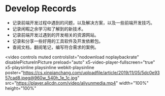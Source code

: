 # Develop Records

-   记录前端开发过程中遇到的问题，以及解决方案，以及一些前端开发技巧。
-   记录闲暇之余学习和了解到的新技术。
-   记录前端开发过遇到的开发相关的资源网站。
-   记录和分享一些好用的工具软件及开发依赖包。
-   查阅文档，翻阅笔记，编写符合需求的案例。

<video
	controls
	muted
	controlslist="nodownload noplaybackrate"
	disablePictureInPicture
	preload="auto"
	x5-video-player-fullscreen="true"
	x5-playsinline
	playsinline
	webkit-playsinline
	poster="https://cs.xinpianchang.com/uploadfile/article/2019/11/05/5dc0e9357cad8.jpeg@960w_540h_1e_1c.jpg"
	src="https://player.alicdn.com/video/aliyunmedia.mp4"
	width="100%"
	height="100%"
></video>
